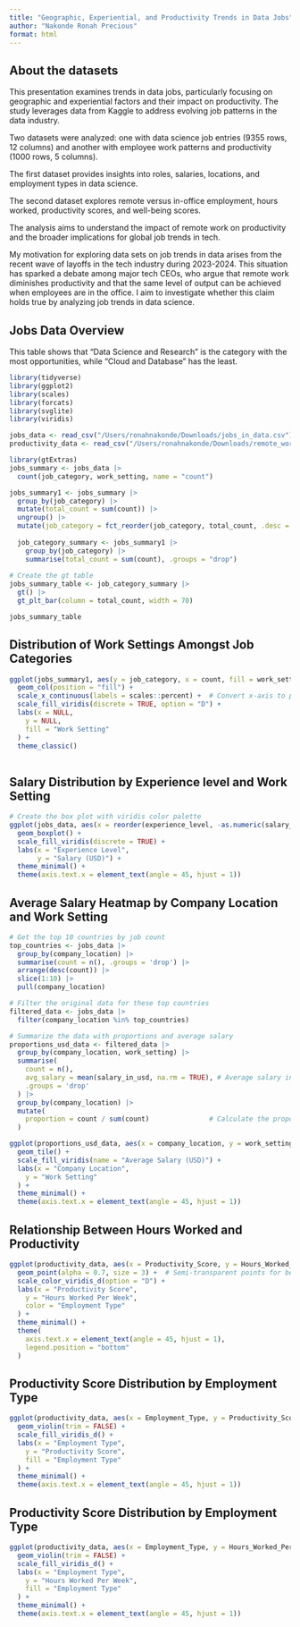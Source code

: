 ```yaml
---
title: "Geographic, Experiential, and Productivity Trends in Data Jobs"
author: "Nakonde Ronah Precious"
format: html
---
```



## About the datasets

This presentation examines trends in data jobs, particularly focusing on geographic and experiential factors and their impact on productivity. The study leverages data from Kaggle to address evolving job patterns in the data industry.

Two datasets were analyzed: one with data science job entries (9355 rows, 12 columns) and another with employee work patterns and productivity (1000 rows, 5 columns).

The first dataset provides insights into roles, salaries, locations, and employment types in data science.

The second dataset explores remote versus in-office employment, hours worked, productivity scores, and well-being scores.

The analysis aims to understand the impact of remote work on productivity and the broader implications for global job trends in tech.

My motivation for exploring data sets on job trends in data arises from the recent wave of layoffs in the tech industry during 2023-2024. This situation has sparked a debate among major tech CEOs, who argue that remote work diminishes productivity and that the same level of output can be achieved when employees are in the office. I aim to investigate whether this claim holds true by analyzing job trends in data science.


## Jobs Data Overview
This table shows that "Data Science and Research" is the category with the most opportunities, while "Cloud and Database" has the least.
```r
library(tidyverse)
library(ggplot2)
library(scales)
library(forcats)
library(svglite)
library(viridis)

jobs_data <- read_csv("/Users/ronahnakonde/Downloads/jobs_in_data.csv") 
productivity_data <- read_csv("/Users/ronahnakonde/Downloads/remote_work_productivity.csv") 
```


```r
library(gtExtras)
jobs_summary <- jobs_data |> 
  count(job_category, work_setting, name = "count")
```

```r
jobs_summary1 <- jobs_summary |> 
  group_by(job_category) |> 
  mutate(total_count = sum(count)) |> 
  ungroup() |> 
  mutate(job_category = fct_reorder(job_category, total_count, .desc = TRUE))
  
  job_category_summary <- jobs_summary1 |> 
    group_by(job_category) |> 
    summarise(total_count = sum(count), .groups = "drop")
  
# Create the gt table 
jobs_summary_table <- job_category_summary |> 
  gt() |> 
  gt_plt_bar(column = total_count, width = 70)

jobs_summary_table 

```


## Distribution of Work Settings Amongst Job Categories

```r
ggplot(jobs_summary1, aes(y = job_category, x = count, fill = work_setting)) +
  geom_col(position = "fill") +  
  scale_x_continuous(labels = scales::percent) +  # Convert x-axis to percentage
  scale_fill_viridis(discrete = TRUE, option = "D") + 
  labs(x = NULL,
    y = NULL,
    fill = "Work Setting"
  ) +
  theme_classic()
  
```


## Salary Distribution by Experience level and Work Setting

```r
# Create the box plot with viridis color palette
ggplot(jobs_data, aes(x = reorder(experience_level, -as.numeric(salary_in_usd)), y = as.numeric(salary_in_usd), fill = work_setting)) +
  geom_boxplot() +
  scale_fill_viridis(discrete = TRUE) +
  labs(x = "Experience Level",
       y = "Salary (USD)") +
  theme_minimal() +
  theme(axis.text.x = element_text(angle = 45, hjust = 1))
```

## Average Salary Heatmap by Company Location and Work Setting

```r
# Get the top 10 countries by job count
top_countries <- jobs_data |> 
  group_by(company_location) |> 
  summarise(count = n(), .groups = 'drop') |> 
  arrange(desc(count)) |> 
  slice(1:10) |> 
  pull(company_location)

# Filter the original data for these top countries
filtered_data <- jobs_data |> 
  filter(company_location %in% top_countries)

# Summarize the data with proportions and average salary
proportions_usd_data <- filtered_data |> 
  group_by(company_location, work_setting) |> 
  summarise(
    count = n(),                                   
    avg_salary = mean(salary_in_usd, na.rm = TRUE), # Average salary in USD
    .groups = 'drop'                               
  ) |> 
  group_by(company_location) |> 
  mutate(
    proportion = count / sum(count)               # Calculate the proportion of each work setting
  )

ggplot(proportions_usd_data, aes(x = company_location, y = work_setting, fill = avg_salary)) +
  geom_tile() +
  scale_fill_viridis(name = "Average Salary (USD)") +
  labs(x = "Company Location",
    y = "Work Setting"
  ) +
  theme_minimal() +
  theme(axis.text.x = element_text(angle = 45, hjust = 1))

```

## Relationship Between Hours Worked and Productivity

```r
ggplot(productivity_data, aes(x = Productivity_Score, y = Hours_Worked_Per_Week, color = Employment_Type)) +
  geom_point(alpha = 0.7, size = 3) +  # Semi-transparent points for better readability
  scale_color_viridis_d(option = "D") +  
  labs(x = "Productivity Score",
    y = "Hours Worked Per Week",
    color = "Employment Type"
  ) +
  theme_minimal() +
  theme(
    axis.text.x = element_text(angle = 45, hjust = 1),
    legend.position = "bottom"  
  )
```

## Productivity Score Distribution by Employment Type

```r
ggplot(productivity_data, aes(x = Employment_Type, y = Productivity_Score, fill = Employment_Type)) +
  geom_violin(trim = FALSE) +  
  scale_fill_viridis_d() + 
  labs(x = "Employment Type",
    y = "Productivity Score",
    fill = "Employment Type"
  ) +
  theme_minimal() +
  theme(axis.text.x = element_text(angle = 45, hjust = 1))
```

## Productivity Score Distribution by Employment Type

```r
ggplot(productivity_data, aes(x = Employment_Type, y = Hours_Worked_Per_Week, fill = Employment_Type)) +
  geom_violin(trim = FALSE) +  
  scale_fill_viridis_d() + 
  labs(x = "Employment Type",
    y = "Hours Worked Per Week",
    fill = "Employment Type"
  ) +
  theme_minimal() +
  theme(axis.text.x = element_text(angle = 45, hjust = 1))
```

